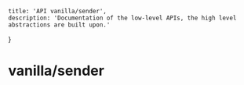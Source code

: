 	title: 'API vanilla/sender',
	description: 'Documentation of the low-level APIs, the high level abstractions are built upon.'

}

<HeroPattern />

# vanilla/sender
